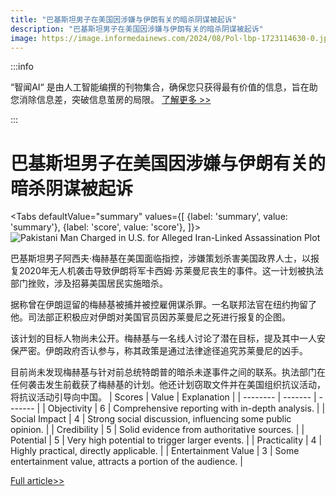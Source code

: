 ```yaml
---
title: "巴基斯坦男子在美国因涉嫌与伊朗有关的暗杀阴谋被起诉"
description: "巴基斯坦男子在美国因涉嫌与伊朗有关的暗杀阴谋被起诉"
image: https://image.informedainews.com/2024/08/Pol-lbp-1723114630-0.jpg
---
```



:::info

“智闻AI“ 是由人工智能编撰的刊物集合，确保您只获得最有价值的信息，旨在助您消除信息差，突破信息茧房的局限。  [了解更多 >>](/)

:::

# 巴基斯坦男子在美国因涉嫌与伊朗有关的暗杀阴谋被起诉


<Tabs
	defaultValue="summary"
	values={[
	{label: 'summary', value: 'summary'},
	{label: 'score', value: 'score'},
]}>
<TabItem value="summary">
<img
  src="https://image.informedainews.com/2024/08/Pol-lbp-1723114630-0.jpg"
  alt="Pakistani Man Charged in U.S. for Alleged Iran-Linked Assassination Plot"
/>



巴基斯坦男子阿西夫·梅赫基在美国面临指控，涉嫌策划杀害美国政界人士，以报复2020年无人机袭击导致伊朗将军卡西姆·苏莱曼尼丧生的事件。这一计划被执法部门挫败，涉及招募美国居民实施暗杀。

据称曾在伊朗逗留的梅赫基被捕并被控雇佣谋杀罪。一名联邦法官在纽约拘留了他。司法部正积极应对伊朗对美国官员因苏莱曼尼之死进行报复的企图。

该计划的目标人物尚未公开。梅赫基与一名线人讨论了潜在目标，提及其中一人安保严密。伊朗政府否认参与，称其政策是通过法律途径追究苏莱曼尼的凶手。

目前尚未发现梅赫基与针对前总统特朗普的暗杀未遂事件之间的联系。执法部门在任何袭击发生前截获了梅赫基的计划。他还计划窃取文件并在美国组织抗议活动，将抗议活动引导向中国。
</TabItem>
<TabItem value="score">
	| Scores     | Value   | Explanation |
	| -------- | ------- | ------- |
	| Objectivity  | 6    | Comprehensive reporting with in-depth analysis.    |
	| Social Impact | 4     | Strong social discussion, influencing some public opinion.    |
	| Credibility    | 5    | Solid evidence from authoritative sources.    |
	| Potential    | 5    | Very high potential to trigger larger events.    |
	| Practicality    | 4    | Highly practical, directly applicable.    |
	| Entertainment Value    | 3    | Some entertainment value, attracts a portion of the audience.    |
</TabItem>
</Tabs>

[Full article>>](https://asia.nikkei.com/Spotlight/Society/Crime/U.S.-charges-Pakistani-man-allegedly-linked-to-Iran-in-assassination-plot)
